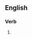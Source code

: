 {{also|émulâtes}}

==English==

===Verb===
{{head|en|verb form}}

# {{en-third-person singular of|emulate}}